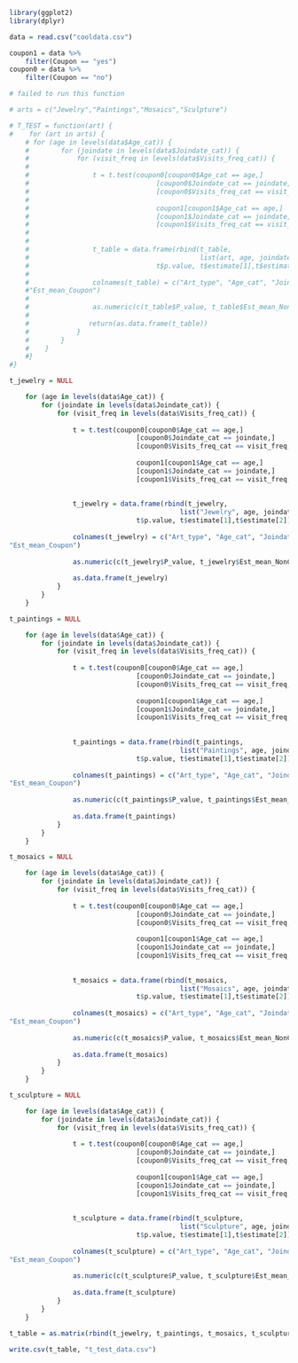 

```r
library(ggplot2)
library(dplyr)

data = read.csv("cooldata.csv")

coupon1 = data %>%
    filter(Coupon == "yes")
coupon0 = data %>%
    filter(Coupon == "no")
```

```r
# failed to run this function

# arts = c("Jewelry","Paintings","Mosaics","Sculpture")

# T_TEST = function(art) {
#    for (art in arts) {
    # for (age in levels(data$Age_cat)) {
    #        for (joindate in levels(data$Joindate_cat)) {
    #            for (visit_freq in levels(data$Visits_freq_cat)) {
    #                
    #                t = t.test(coupon0[coupon0$Age_cat == age,]
    #                                [coupon0$Joindate_cat == joindate,]
    #                                [coupon0$Visits_freq_cat == visit_freq,]$art,
    #                           
    #                                coupon1[coupon1$Age_cat == age,]
    #                                [coupon1$Joindate_cat == joindate,]
    #                                [coupon1$Visits_freq_cat == visit_freq,]$art)
    #                
    #                
    #                t_table = data.frame(rbind(t_table, 
    #                                           list(art, age, joindate, visit_freq, 
    #                                t$p.value, t$estimate[1],t$estimate[2])))
    #                
    #                colnames(t_table) = c("Art_type", "Age_cat", "Joindate_cat", #"Visit_freq_cat", "P_value","Est_mean_NonCoupon",
    #"Est_mean_Coupon")
    #                
    #                as.numeric(c(t_table$P_value, t_table$Est_mean_NonCoupon, t_table$Est_mean_Coupon))
    #                
    #               return(as.data.frame(t_table))
    #            }
    #        }
    #    }
    #}
#}
```


```r
t_jewelry = NULL

    for (age in levels(data$Age_cat)) {
        for (joindate in levels(data$Joindate_cat)) {
            for (visit_freq in levels(data$Visits_freq_cat)) {
                
                t = t.test(coupon0[coupon0$Age_cat == age,]
                                [coupon0$Joindate_cat == joindate,]
                                [coupon0$Visits_freq_cat == visit_freq,]$Jewelry,
                           
                                coupon1[coupon1$Age_cat == age,]
                                [coupon1$Joindate_cat == joindate,]
                                [coupon1$Visits_freq_cat == visit_freq,]$Jewelry)
                
                
                t_jewelry = data.frame(rbind(t_jewelry, 
                                           list("Jewelry", age, joindate, visit_freq, 
                                t$p.value, t$estimate[1],t$estimate[2])))
                
                colnames(t_jewelry) = c("Art_type", "Age_cat", "Joindate_cat", "Visit_freq_cat", "P_value","Est_mean_NonCoupon",
"Est_mean_Coupon")
                
                as.numeric(c(t_jewelry$P_value, t_jewelry$Est_mean_NonCoupon, t_jewelry$Est_mean_Coupon))
                
                as.data.frame(t_jewelry)
            }
        }
    }

```

```r
t_paintings = NULL

    for (age in levels(data$Age_cat)) {
        for (joindate in levels(data$Joindate_cat)) {
            for (visit_freq in levels(data$Visits_freq_cat)) {
                
                t = t.test(coupon0[coupon0$Age_cat == age,]
                                [coupon0$Joindate_cat == joindate,]
                                [coupon0$Visits_freq_cat == visit_freq,]$Paintings,
                           
                                coupon1[coupon1$Age_cat == age,]
                                [coupon1$Joindate_cat == joindate,]
                                [coupon1$Visits_freq_cat == visit_freq,]$Paintings)
                
                
                t_paintings = data.frame(rbind(t_paintings, 
                                           list("Paintings", age, joindate, visit_freq, 
                                t$p.value, t$estimate[1],t$estimate[2])))
                
                colnames(t_paintings) = c("Art_type", "Age_cat", "Joindate_cat", "Visit_freq_cat", "P_value","Est_mean_NonCoupon",
"Est_mean_Coupon")
                
                as.numeric(c(t_paintings$P_value, t_paintings$Est_mean_NonCoupon, t_paintings$Est_mean_Coupon))
                
                as.data.frame(t_paintings)
            }
        }
    }

```

```r
t_mosaics = NULL

    for (age in levels(data$Age_cat)) {
        for (joindate in levels(data$Joindate_cat)) {
            for (visit_freq in levels(data$Visits_freq_cat)) {
                
                t = t.test(coupon0[coupon0$Age_cat == age,]
                                [coupon0$Joindate_cat == joindate,]
                                [coupon0$Visits_freq_cat == visit_freq,]$Mosaics,
                           
                                coupon1[coupon1$Age_cat == age,]
                                [coupon1$Joindate_cat == joindate,]
                                [coupon1$Visits_freq_cat == visit_freq,]$Mosaics)
                
                
                t_mosaics = data.frame(rbind(t_mosaics, 
                                           list("Mosaics", age, joindate, visit_freq, 
                                t$p.value, t$estimate[1],t$estimate[2])))
                
                colnames(t_mosaics) = c("Art_type", "Age_cat", "Joindate_cat", "Visit_freq_cat", "P_value","Est_mean_NonCoupon",
"Est_mean_Coupon")
                
                as.numeric(c(t_mosaics$P_value, t_mosaics$Est_mean_NonCoupon, t_mosaics$Est_mean_Coupon))
                
                as.data.frame(t_mosaics)
            }
        }
    }

```

```r
t_sculpture = NULL

    for (age in levels(data$Age_cat)) {
        for (joindate in levels(data$Joindate_cat)) {
            for (visit_freq in levels(data$Visits_freq_cat)) {
                
                t = t.test(coupon0[coupon0$Age_cat == age,]
                                [coupon0$Joindate_cat == joindate,]
                                [coupon0$Visits_freq_cat == visit_freq,]$Sculpture,
                           
                                coupon1[coupon1$Age_cat == age,]
                                [coupon1$Joindate_cat == joindate,]
                                [coupon1$Visits_freq_cat == visit_freq,]$Sculpture)
                
                
                t_sculpture = data.frame(rbind(t_sculpture, 
                                           list("Sculpture", age, joindate, visit_freq, 
                                t$p.value, t$estimate[1],t$estimate[2])))
                
                colnames(t_sculpture) = c("Art_type", "Age_cat", "Joindate_cat", "Visit_freq_cat", "P_value","Est_mean_NonCoupon",
"Est_mean_Coupon")
                
                as.numeric(c(t_sculpture$P_value, t_sculpture$Est_mean_NonCoupon, t_sculpture$Est_mean_Coupon))
                
                as.data.frame(t_sculpture)
            }
        }
    }

```

```r
t_table = as.matrix(rbind(t_jewelry, t_paintings, t_mosaics, t_sculpture))

write.csv(t_table, "t_test_data.csv")
```

